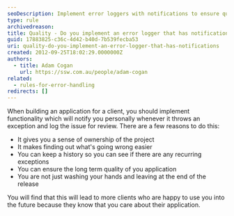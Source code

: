 ```yaml
---
seoDescription: Implement error loggers with notifications to ensure quality and long-term stability of applications, while also fostering a sense of ownership and accountability.
type: rule
archivedreason:
title: Quality - Do you implement an error logger that has notifications?
guid: 17883825-c36c-4d42-b40d-7b539fecba53
uri: quality-do-you-implement-an-error-logger-that-has-notifications
created: 2012-09-25T18:02:29.0000000Z
authors:
  - title: Adam Cogan
    url: https://ssw.com.au/people/adam-cogan
related:
  - rules-for-error-handling
redirects: []
---
```


When building an application for a client, you should implement functionality which will notify you personally whenever it throws an exception and log the issue for review.
There are a few reasons to do this:

- It gives you a sense of ownership of the project
- It makes finding out what's going wrong easier
- You can keep a history so you can see if there are any recurring exceptions
- You can ensure the long term quality of you application
- You are not just washing your hands and leaving at the end of the release

You will find that this will lead to more clients who are happy to use you into the future because they know that you care about their application.